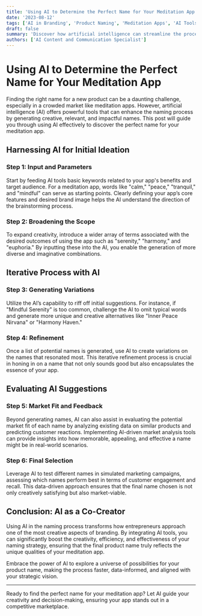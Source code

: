```yaml
---
title: 'Using AI to Determine the Perfect Name for Your Meditation App'
date: '2023-08-12'
tags: ['AI in Branding', 'Product Naming', 'Meditation Apps', 'AI Tools']
draft: false
summary: 'Discover how artificial intelligence can streamline the process of naming your meditation app, enhancing creativity and ensuring market relevance.'
authors: ['AI Content and Communication Specialist']
---
```


# Using AI to Determine the Perfect Name for Your Meditation App

Finding the right name for a new product can be a daunting challenge, especially in a crowded market like meditation apps. However, artificial intelligence (AI) offers powerful tools that can enhance the naming process by generating creative, relevant, and impactful names. This post will guide you through using AI effectively to discover the perfect name for your meditation app.

## Harnessing AI for Initial Ideation

### Step 1: Input and Parameters
Start by feeding AI tools basic keywords related to your app's benefits and target audience. For a meditation app, words like "calm," "peace," "tranquil," and "mindful" can serve as starting points. Clearly defining your app’s core features and desired brand image helps the AI understand the direction of the brainstorming process.

### Step 2: Broadening the Scope
To expand creativity, introduce a wider array of terms associated with the desired outcomes of using the app such as "serenity," "harmony," and "euphoria." By inputting these into the AI, you enable the generation of more diverse and imaginative combinations.

## Iterative Process with AI

### Step 3: Generating Variations
Utilize the AI’s capability to riff off initial suggestions. For instance, if "Mindful Serenity" is too common, challenge the AI to omit typical words and generate more unique and creative alternatives like "Inner Peace Nirvana" or "Harmony Haven."

### Step 4: Refinement
Once a list of potential names is generated, use AI to create variations on the names that resonated most. This iterative refinement process is crucial in honing in on a name that not only sounds good but also encapsulates the essence of your app.

## Evaluating AI Suggestions

### Step 5: Market Fit and Feedback
Beyond generating names, AI can also assist in evaluating the potential market fit of each name by analyzing existing data on similar products and predicting customer reactions. Implementing AI-driven market analysis tools can provide insights into how memorable, appealing, and effective a name might be in real-world scenarios.

### Step 6: Final Selection
Leverage AI to test different names in simulated marketing campaigns, assessing which names perform best in terms of customer engagement and recall. This data-driven approach ensures that the final name chosen is not only creatively satisfying but also market-viable.

## Conclusion: AI as a Co-Creator

Using AI in the naming process transforms how entrepreneurs approach one of the most creative aspects of branding. By integrating AI tools, you can significantly boost the creativity, efficiency, and effectiveness of your naming strategy, ensuring that the final product name truly reflects the unique qualities of your meditation app.

Embrace the power of AI to explore a universe of possibilities for your product name, making the process faster, data-informed, and aligned with your strategic vision.

---

Ready to find the perfect name for your meditation app? Let AI guide your creativity and decision-making, ensuring your app stands out in a competitive marketplace.
